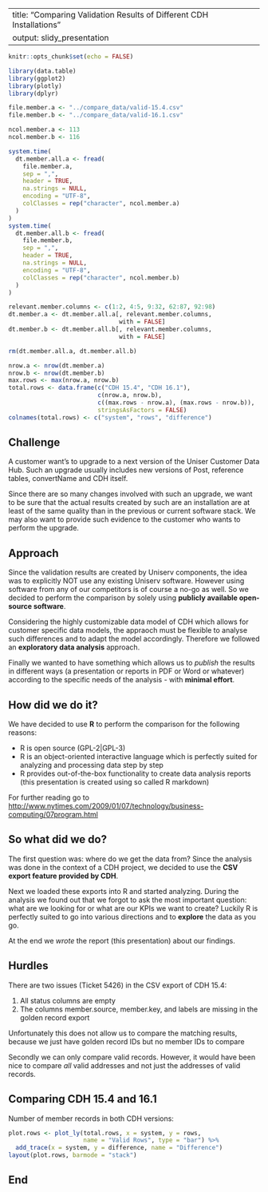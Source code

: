 
---
title: "Comparing Validation Results of Different CDH Installations"
output: slidy_presentation
---

```r
knitr::opts_chunk$set(echo = FALSE)

library(data.table)
library(ggplot2)
library(plotly)
library(dplyr)

file.member.a <- "../compare_data/valid-15.4.csv"
file.member.b <- "../compare_data/valid-16.1.csv"

ncol.member.a <- 113
ncol.member.b <- 116

system.time(
  dt.member.all.a <- fread(
    file.member.a,
    sep = ",",
    header = TRUE,
    na.strings = NULL,
    encoding = "UTF-8",
    colClasses = rep("character", ncol.member.a)
  )
)
system.time(
  dt.member.all.b <- fread(
    file.member.b,
    sep = ",",
    header = TRUE,
    na.strings = NULL,
    encoding = "UTF-8",
    colClasses = rep("character", ncol.member.b)
  )
)

relevant.member.columns <- c(1:2, 4:5, 9:32, 62:87, 92:98)
dt.member.a <- dt.member.all.a[, relevant.member.columns, 
                               with = FALSE]
dt.member.b <- dt.member.all.b[, relevant.member.columns, 
                               with = FALSE]

rm(dt.member.all.a, dt.member.all.b)

nrow.a <- nrow(dt.member.a)
nrow.b <- nrow(dt.member.b)
max.rows <- max(nrow.a, nrow.b)
total.rows <- data.frame(c("CDH 15.4", "CDH 16.1"),
                         c(nrow.a, nrow.b),
                         c((max.rows - nrow.a), (max.rows - nrow.b)),
                         stringsAsFactors = FALSE)
colnames(total.rows) <- c("system", "rows", "difference")
```

## Challenge

A customer want's to upgrade to a next version of the Uniser Customer Data Hub.
Such an upgrade usually includes new versions of Post, reference tables, 
convertName and CDH itself.

Since there are so many changes involved with such an upgrade, we want to be 
sure that the actual results created by such are an installation are at least 
of the same quality than in the previous or current software stack. We may also 
want to provide such evidence to the customer who wants to perform the upgrade.

## Approach

Since the validation results are created by Uniserv components, the idea was to 
explicitly NOT use any existing Uniserv software. However using software from
any of our competitors is of course a no-go as well. So we decided to perform 
the comparison by solely using **publicly available open-source software**.

Considering the highly customizable data model of CDH which allows for customer
specific data models, the appraoch must be flexible to analyse such differences
and to adapt the model accordingly. Therefore we followed an **exploratory data 
analysis** approach.

Finally we wanted to have something which allows us to *publish* the results in
different ways (a presentation or reports in PDF or Word or whatever) according
to the specific needs of the analysis - with **minimal effort**.

## How did we do it?

We have decided to use **R** to perform the comparison for the following 
reasons:

- R is open source (GPL-2|GPL-3)
- R is an object-oriented interactive language which is perfectly suited for 
analyzing and processing data step by step
- R provides out-of-the-box functionality to create data analysis reports (this 
presentation is created using so called R markdown)

For further reading go to
<http://www.nytimes.com/2009/01/07/technology/business-computing/07program.html>

## So what did we do?

The first question was: where do we get the data from? Since the analysis was
done in the context of a CDH project, we decided to use the **CSV export feature
provided by CDH**.

Next we loaded these exports into R and started analyzing. During the analysis
we found out that we forgot to ask the most important question: what are we 
looking for or what are our KPIs we want to create? Luckily R is perfectly 
suited to go into various directions and to **explore** the data as you go.

At the end we *wrote* the report (this presentation) about our findings.

## Hurdles

There are two issues (Ticket 5426) in the CSV export of CDH 15.4:

1. All status columns are empty
2. The columns member.source, member.key, and labels are missing in the golden 
record export

Unfortunately this does not allow us to compare the matching results, because we
just have golden record IDs but no member IDs to compare

Secondly we can only compare valid records. However, it would have been nice to
compare *all* valid addresses and not just the addresses of valid records.

## Comparing CDH 15.4 and 16.1

Number of member records in both CDH versions:

```r
plot.rows <- plot_ly(total.rows, x = system, y = rows, 
                     name = "Valid Rows", type = "bar") %>%
  add_trace(x = system, y = difference, name = "Difference")
layout(plot.rows, barmode = "stack")
```



## End
